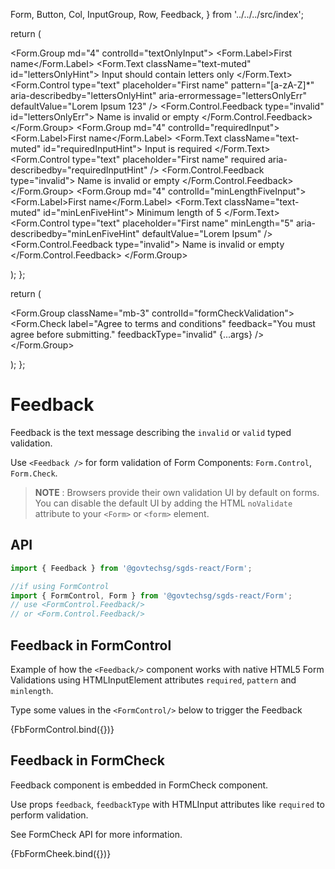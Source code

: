   Form,
  Button,
  Col,
  InputGroup,
  Row,
  Feedback,
} from '../../../src/index';

<Meta title="Components/Form/Validations/Feedback" component={Feedback} />

  return (
    <Form noValidate validated={true}>
      <Form.Group md="4" controlId="textOnlyInput">
        <Form.Label>First name</Form.Label>
        <Form.Text className="text-muted" id="lettersOnlyHint">
          Input should contain letters only
        </Form.Text>
        <Form.Control
          type="text"
          placeholder="First name"
          pattern="[a-zA-Z]*"
          aria-describedby="lettersOnlyHint"
          aria-errormessage="lettersOnlyErr"
          defaultValue="Lorem Ipsum 123"
        />
        <Form.Control.Feedback type="invalid" id="lettersOnlyErr">
          Name is invalid or empty
        </Form.Control.Feedback>
      </Form.Group>
      <Form.Group md="4" controlId="requiredInput">
        <Form.Label>First name</Form.Label>
        <Form.Text className="text-muted" id="requiredInputHint">
          Input is required
        </Form.Text>
        <Form.Control
          type="text"
          placeholder="First name"
          required
          aria-describedby="requiredInputHint"
        />
        <Form.Control.Feedback type="invalid">
          Name is invalid or empty
        </Form.Control.Feedback>
      </Form.Group>
      <Form.Group md="4" controlId="minLengthFiveInput">
        <Form.Label>First name</Form.Label>
        <Form.Text className="text-muted" id="minLenFiveHint">
          Minimum length of 5
        </Form.Text>
        <Form.Control
          type="text"
          placeholder="First name"
          minLength="5"
          aria-describedby="minLenFiveHint"
          defaultValue="Lorem Ipsum"
        />
        <Form.Control.Feedback type="invalid">
          Name is invalid or empty
        </Form.Control.Feedback>
      </Form.Group>
    </Form>
  );
};

  return (
    <Form noValidate validated={true}>
      <Form.Group className="mb-3" controlId="formCheckValidation">
        <Form.Check
          label="Agree to terms and conditions"
          feedback="You must agree before submitting."
          feedbackType="invalid"
          {...args}
        />
      </Form.Group>
    </Form>
  );
};


# Feedback

Feedback is the text message describing the `invalid` or `valid` typed validation.

Use `<Feedback />` for form validation of Form Components: `Form.Control`, `Form.Check`.

> **NOTE** : Browsers provide their own validation UI by default on forms. You can disable the default UI by adding the HTML `noValidate` attribute to your `<Form>` or `<form>` element.

## API

```jsx
import { Feedback } from '@govtechsg/sgds-react/Form';

//if using FormControl
import { FormControl, Form } from '@govtechsg/sgds-react/Form';
// use <FormControl.Feedback/>
// or <Form.Control.Feedback/>
```

<ArgsTable of={Feedback} />

## Feedback in FormControl

Example of how the `<Feedback/>` component works with native HTML5 Form Validations using HTMLInputElement attributes `required`, `pattern` and `minlength`.

Type some values in the `<FormControl/>` below to trigger the Feedback

<Canvas>
  <Story name="In FormControl">{FbFormControl.bind({})}</Story>
</Canvas>

## Feedback in FormCheck

Feedback component is embedded in FormCheck component.

Use props `feedback`, `feedbackType` with HTMLInput attributes like `required` to perform validation.

See FormCheck API for more information.

<Canvas>
  <Story name="In FormCheck" args={{ required: true }}>
    {FbFormCheek.bind({})}
  </Story>
</Canvas>
